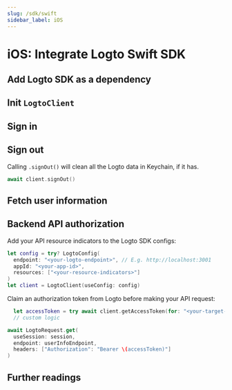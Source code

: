 ```yaml
---
slug: /sdk/swift
sidebar_label: iOS
---
```



# iOS: Integrate Logto Swift SDK

<AppNote type="Native app" />

## Add Logto SDK as a dependency

<AddSdk />

## Init `LogtoClient`

<InitClient />

## Sign in

<ImplementSignIn />

## Sign out

Calling `.signOut()` will clean all the Logto data in Keychain, if it has.

```swift
await client.signOut()
```

## Fetch user information

<FetchUserInformation apiCodeFragment="logtoClient.fetchUserInfo()" />

## Backend API authorization

<GetAuthorizationToken />

Add your API resource indicators to the Logto SDK configs:

```swift
let config = try? LogtoConfig(
  endpoint: "<your-logto-endpoint>", // E.g. http://localhost:3001
  appId: "<your-app-id>",
  resources: ["<your-resource-indicators>"]
)
let client = LogtoClient(useConfig: config)
```

Claim an authorization token from Logto before making your API request:

```swift
  let accessToken = try await client.getAccessToken(for: "<your-target-api-resource>")
  // custom logic
```

<ApplyAuthorizationToken />

```swift
await LogtoRequest.get(
  useSession: session,
  endpoint: userInfoEndpoint,
  headers: ["Authorization": "Bearer \(accessToken)"]
)
```

## Further readings

<FurtherReadings />
